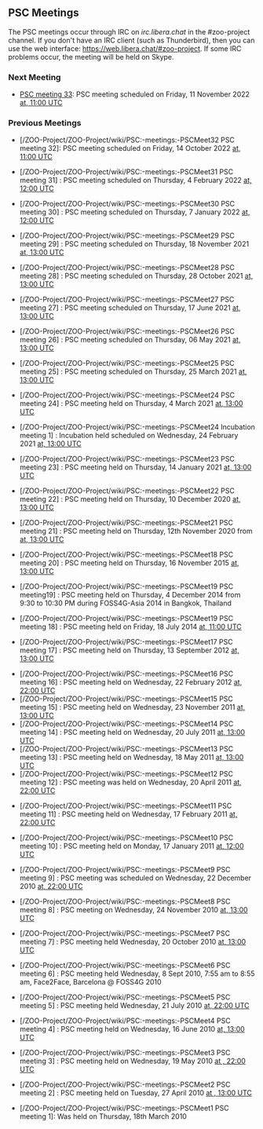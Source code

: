 
== PSC Meetings == 

The PSC meetings occur through IRC on ''irc.libera.chat'' in the #zoo-project channel.
If you don't have an IRC client (such as Thunderbird), then you can use the web interface: https://web.libera.chat/#zoo-project. If some IRC problems occur, the meeting will be held on Skype. 

=== Next Meeting ===

* [https://github.com/ZOO-Project/ZOO-Project/wiki/PSC:-meetings:-PSCMeet33 PSC meeting 33]: PSC meeting scheduled on Friday, 11 November 2022  [https://www.timeanddate.com/worldclock/fixedtime.html?year=2022&month=11&day=11&hour=11&min=0&sec=0 at,  11:00 UTC]

=== Previous Meetings ===

* [/ZOO-Project/ZOO-Project/wiki/PSC:-meetings:-PSCMeet32 PSC meeting 32]: PSC meeting scheduled on Friday, 14 October 2022  [https://www.timeanddate.com/worldclock/fixedtime.html?year=2022&month=10&day=14&hour=11&min=0&sec=0 at,  11:00 UTC]

*[/ZOO-Project/ZOO-Project/wiki/PSC:-meetings:-PSCMeet31 PSC meeting 31] : PSC meeting scheduled on Thursday, 4 February 2022  [https://www.timeanddate.com/worldclock/fixedtime.html?year=2022&month=01&day=07&hour=12&min=0&sec=0 at,  12:00 UTC]

*[/ZOO-Project/ZOO-Project/wiki/PSC:-meetings:-PSCMeet30 PSC meeting 30] : PSC meeting scheduled on Thursday, 7 January 2022  [https://www.timeanddate.com/worldclock/fixedtime.html?year=2022&month=01&day=07&hour=12&min=0&sec=0 at,  12:00 UTC]

*[/ZOO-Project/ZOO-Project/wiki/PSC:-meetings:-PSCMeet29 PSC meeting 29] : PSC meeting scheduled on Thursday, 18 November 2021  [https://www.timeanddate.com/worldclock/fixedtime.html?msg=ZOO-PSC+Meeting&iso=20211111T13&p1=1263&ah=1 at,  13:00 UTC]

*[/ZOO-Project/ZOO-Project/wiki/PSC:-meetings:-PSCMeet28 PSC meeting 28] : PSC meeting scheduled on Thursday, 28 October 2021  [https://www.timeanddate.com/worldclock/fixedtime.html?msg=ZOO-PSC+Meeting&iso=20211028T13&p1=1263&ah=1 at,  13:00 UTC]

*[/ZOO-Project/ZOO-Project/wiki/PSC:-meetings:-PSCMeet27 PSC meeting 27] : PSC meeting scheduled on Thursday, 17 June 2021  [https://www.timeanddate.com/worldclock/fixedtime.html?year=2021&month=6&day=17&hour=12&min=0&sec=0&msg=ZOO-Project+PSC+Meeting at,  13:00 UTC]

*[/ZOO-Project/ZOO-Project/wiki/PSC:-meetings:-PSCMeet26 PSC meeting 26] : PSC meeting scheduled on Thursday, 06 May 2021  [https://www.timeanddate.com/worldclock/fixedtime.html?year=2021&month=5&day=6&hour=12&min=0&sec=0&msg=ZOO-Project+PSC+Meeting at,  13:00 UTC]

*[/ZOO-Project/ZOO-Project/wiki/PSC:-meetings:-PSCMeet25 PSC meeting 25] : PSC meeting scheduled on Thursday, 25 March 2021  [https://www.timeanddate.com/worldclock/meetingdetails.html?year=2021&month=3&day=25&hour=13&min=0&sec=0&p1=1263&p2=286&p3=671 at,  13:00 UTC]

*[/ZOO-Project/ZOO-Project/wiki/PSC:-meetings:-PSCMeet24 PSC meeting 24] : PSC meeting held on Thursday, 4 March 2021  [https://www.timeanddate.com/worldclock/meetingdetails.html?year=2021&month=3&day=4&hour=13&min=0&sec=0&p1=1263&p2=286&p3=671 at,  13:00 UTC]

*[/ZOO-Project/ZOO-Project/wiki/PSC:-meetings:-PSCMeet24 Incubation meeting 1] : Incubation held scheduled on Wednesday, 24 February 2021  [https://www.timeanddate.com/worldclock/fixedtime.html?year=2021&month=2&day=24&hour=13&min=0&sec=0&p1=1263&p2=286&p3=671 at,  13:00 UTC]

*[/ZOO-Project/ZOO-Project/wiki/PSC:-meetings:-PSCMeet23 PSC meeting 23] : PSC meeting held on Thursday, 14 January 2021  [https://www.timeanddate.com/worldclock/meetingdetails.html?year=2021&month=1&day=14&hour=13&min=0&sec=0&p1=1263&p2=286&p3=671 at,  13:00 UTC]

*[/ZOO-Project/ZOO-Project/wiki/PSC:-meetings:-PSCMeet22 PSC meeting 22] : PSC meeting held on Thursday, 10 December 2020  [https://www.timeanddate.com/worldclock/meetingdetails.html?year=2020&month=12&day=10&hour=13&min=0&sec=0&p1=1263&p2=286&p3=671 at,  13:00 UTC]

*[/ZOO-Project/ZOO-Project/wiki/PSC:-meetings:-PSCMeet21 PSC meeting 21] : PSC meeting held on Thursday, 12th November 2020 from  [http://www.timeanddate.com/worldclock/fixedtime.html?year=2015&month=11&day=16&hour=13&min=0&sec=0 at,  13:00 UTC]

*[/ZOO-Project/ZOO-Project/wiki/PSC:-meetings:-PSCMeet18 PSC meeting 20] : PSC meeting held on Thursday, 16 November 2015  [http://www.timeanddate.com/worldclock/fixedtime.html?year=2015&month=11&day=16&hour=13&min=0&sec=0 at,  13:00 UTC]

*[/ZOO-Project/ZOO-Project/wiki/PSC:-meetings:-PSCMeet19 PSC meeting19] : PSC meeting held on Thursday, 4 December 2014 from 9:30 to 10:30  PM  during FOSS4G-Asia 2014 in Bangkok, Thailand

*[/ZOO-Project/ZOO-Project/wiki/PSC:-meetings:-PSCMeet19 PSC meeting 18] : PSC meeting held on Friday, 18 July 2014 [http://www.timeanddate.com/worldclock/fixedtime.html?year=2014&month=07&day=18&hour=11:00&min=0&sec=0 at,  11:00 UTC]

*[/ZOO-Project/ZOO-Project/wiki/PSC:-meetings:-PSCMeet17 PSC meeting 17] : PSC meeting held on Thursday, 13 September 2012 [http://www.timeanddate.com/worldclock/fixedtime.html?year=2012&month=09&day=13&hour=13&min=0&sec=0 at,  13:00 UTC]

*[/ZOO-Project/ZOO-Project/wiki/PSC:-meetings:-PSCMeet16 PSC meeting 16] : PSC meeting held on Wednesday, 22 February 2012 [http://www.timeanddate.com/worldclock/fixedtime.html?year=2012&month=2&day=22&hour=21&min=0&sec=0 at,  22:00 UTC]
*[/ZOO-Project/ZOO-Project/wiki/PSC:-meetings:-PSCMeet15 PSC meeting 15] : PSC meeting held on Wednesday, 23 November 2011 [http://www.timeanddate.com/worldclock/fixedtime.html?year=2011&month=11&day=23&hour=13&min=0&sec=0 at,  13:00 UTC]
*[/ZOO-Project/ZOO-Project/wiki/PSC:-meetings:-PSCMeet14 PSC meeting 14] : PSC meeting held on Wednesday, 20 July 2011 [http://www.timeanddate.com/worldclock/fixedtime.html?year=2011&month=7&day=20&hour=13&min=0&sec=0 at,  13:00 UTC]
*[/ZOO-Project/ZOO-Project/wiki/PSC:-meetings:-PSCMeet13 PSC meeting 13] : PSC meeting held on Wednesday, 18 May 2011 [http://www.timeanddate.com/worldclock/fixedtime.html?year=2011&month=5&day=18&hour=13&min=0&sec=0 at,  13:00 UTC]
*[/ZOO-Project/ZOO-Project/wiki/PSC:-meetings:-PSCMeet12 PSC meeting 12] : PSC meeting was held on Wednesday, 20 April 2011 [http://www.timeanddate.com/worldclock/fixedtime.html?year=2011&month=4&day=20&hour=22&min=0&sec=0 at,  22:00 UTC]

*[/ZOO-Project/ZOO-Project/wiki/PSC:-meetings:-PSCMeet11 PSC meeting 11] : PSC meeting held on Wednesday, 17 February 2011 [http://www.timeanddate.com/worldclock/fixedtime.html?year=2011&month=2&day=16&hour=22&min=0&sec=0 at,  22:00 UTC]

*[/ZOO-Project/ZOO-Project/wiki/PSC:-meetings:-PSCMeet10 PSC meeting 10] : PSC meeting held on Monday, 17 January 2011 [http://www.timeanddate.com/worldclock/fixedtime.html?day=17&month=1&year=2011&hour=12&min=0&sec=0&p1=0 at,  12:00 UTC]

*[/ZOO-Project/ZOO-Project/wiki/PSC:-meetings:-PSCMeet9 PSC meeting 9] : PSC meeting was scheduled on Wednesday, 22 December 2010 [http://www.timeanddate.com/worldclock/fixedtime.html?year=2010&month=12&day=22&hour=22&min=0&sec=0 at,  22:00 UTC]

*[/ZOO-Project/ZOO-Project/wiki/PSC:-meetings:-PSCMeet8 PSC meeting 8] : PSC meeting on Wednesday, 24 November 2010 [http://www.timeanddate.com/worldclock/fixedtime.html?year=2010&month=11&day=24&hour=13&min=0&sec=0 at,  13:00 UTC]

*[/ZOO-Project/ZOO-Project/wiki/PSC:-meetings:-PSCMeet7 PSC meeting 7] : PSC meeting held Wednesday, 20 October 2010 [http://www.timeanddate.com/worldclock/fixedtime.html?year=2010&month=10&day=20&hour=13&min=0&sec=0 at,  13:00 UTC]

*[/ZOO-Project/ZOO-Project/wiki/PSC:-meetings:-PSCMeet6 PSC meeting 6] : PSC meeting held Wednesday, 8 Sept 2010, 7:55 am to 8:55 am, Face2Face, Barcelona @ FOSS4G 2010

*[/ZOO-Project/ZOO-Project/wiki/PSC:-meetings:-PSCMeet5 PSC meeting 5] : PSC meeting held Wednesday, 21 July 2010 [http://www.timeanddate.com/worldclock/fixedtime.html?year=2010&month=7&day=21&hour=22&min=0&sec=0 at,  22:00 UTC]

*[/ZOO-Project/ZOO-Project/wiki/PSC:-meetings:-PSCMeet4 PSC meeting 4] : PSC meeting held on Wednesday, 16 June 2010 [http://www.timeanddate.com/worldclock/fixedtime.html?year=2010&month=6&day=16&hour=13&min=0&sec=0 at,  13:00 UTC]

*[/ZOO-Project/ZOO-Project/wiki/PSC:-meetings:-PSCMeet3 PSC meeting 3] : PSC meeting held on Wednesday, 19 May 2010 [http://www.timeanddate.com/worldclock/fixedtime.html?year=2010&month=5&day=19&hour=22&min=0&sec=0 at ,  22:00 UTC]

*[/ZOO-Project/ZOO-Project/wiki/PSC:-meetings:-PSCMeet2 PSC meeting 2] : PSC meeting held on Tuesday, 27 April 2010 [http://www.timeanddate.com/worldclock/fixedtime.html?year=2010&month=4&day=27&hour=13&min=0&sec=0 at , 13:00 UTC]

*[/ZOO-Project/ZOO-Project/wiki/PSC:-meetings:-PSCMeet1 PSC meeting 1]: Was held on Thursday, 18th March 2010 




